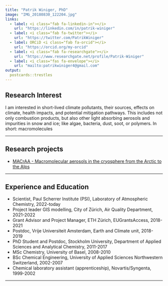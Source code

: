 ```yaml
---
title: "Patrik Winiger, PhD"
image: "IMG_20180830_122204.jpg"
links:
  - label: <i class="fab fa-linkedin-in"></i>
    url: "https://linkedin.com/in/patrik-winiger"
  - label: <i class="fab fa-twitter"></i>
    url: "https://twitter.com/PatrikWiniger"
  - label: ORCiD <i class="fab fa-orcid"></i>
    url: "https://orcid.org/my-orcid"
  - label: <i class="fab fa-researchgate"></i>
    url: "https://www.researchgate.net/profile/Patrik-Winiger"
  - label: <i class="fas fa-envelope"></i>
    url: "mailto:patrikwiniger4@gmail.com"
output:
  postcards::trestles
---
```


## Research Interest  
I am interested in short-lived climate pollutants, their sources, effects on climate, health impacts, and potential mitigation pathways. This includes not only combustion products, but also other light absorbing aerosols and impurities in snow and ice; like algae, bacteria, dust, soot, or polymers. In short: macromolecules

---  

## Research projects  
* [MACrAA - Macromolecular aerosols in the cryosphere from the Arctic to the Alps](https://pwiniger.github.io/mma/projects.html)

---  

## Experience and Education
* Scientist, Paul Scherrer Institute (PSI), Laboratory of Atmospheric Chemistry, 2022-today
* Project leader GIS modelling, City of Zürich, Air Quality Department, 2021-2022  
* Grant Advisor and Project Manager, ETH Zürich, EUGrantsAccess, 2018-2021  
* Postdoc, Vrije Universiteit Amsterdam, Earth and Climate unit, 2018-2019  
* PhD Student and Postdoc, Stockholm University, Department of Applied Sciences and Analytical Chemistry, 2011-2017
* MSc Chemistry, University of Basel, 2008-2010
* BSc Chemical Engineering, University of Applied Sciences Northwestern Switzerland, 2002-2007
* Chemical laboratory assistant (apprenticeship), Novartis/Syngenta, 1999-2002

---  

